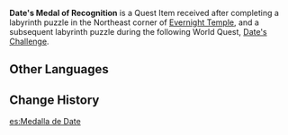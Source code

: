 {{Item Infobox
|id           = 100941;100942
|image        = Item Date's Medal of Recognition.png
|type         = Quest Items
|description  = '''Neopathos labyrinth:'''<br />A medal that represents Date's recognition. It is very well-made.<br /><br />'''Heterodoxa labyrinth:'''<br />A medal representing Date's recognition. It is very well-made. If you look at it long enough, the labyrinth-wanderlust might actually overtake you!
|source1      = Chest after completing labyrinth puzzle in the Northeast corner of [[Evernight Temple]].
|source2      = Chest after completing labyrinth puzzle in [[Date's Challenge]]
}}
'''Date's Medal of Recognition''' is a Quest Item received after completing a labyrinth puzzle in the Northeast corner of [[Evernight Temple]], and a subsequent labyrinth puzzle during the following World Quest, [[Date's Challenge]].

==Other Languages==
{{Other Languages
|default_hidden = 1
|en      = Date's Medal of Recognition
|zhs     = 伊达的认可状
|zhs_rm  = Yīdá de Rènkě Zhuàng
|zht     = 伊達的認可狀
|zht_rm  = Yīdá de Rènkě Zhuàng
|ja      = 伊達の認可状
|ja_rm   = Date no Ninkajou
|ko      = 다테의 인가장
|ko_rm   = Date-ui Ingajang
|es      = Medalla de Date
|fr      = Médaille de reconnaissance de Date
|ru      = Свидетельство одобрения Датэ
|th      = เหรียญรับรองของ Date
|th_rm   = 
|vi      = Chứng Nhận Của Date
|de      = Anerkennungsmedaille von Date
|id      = Setifikat Pengakuan Date
|pt      = Certificado de Reconhecimento de Date
|tr      = Date'nin İtibar Madalyası
|it      = Medaglia di riconoscimento di Date
}}

==Change History==
{{Change History|2.4}}

[[es:Medalla de Date]]